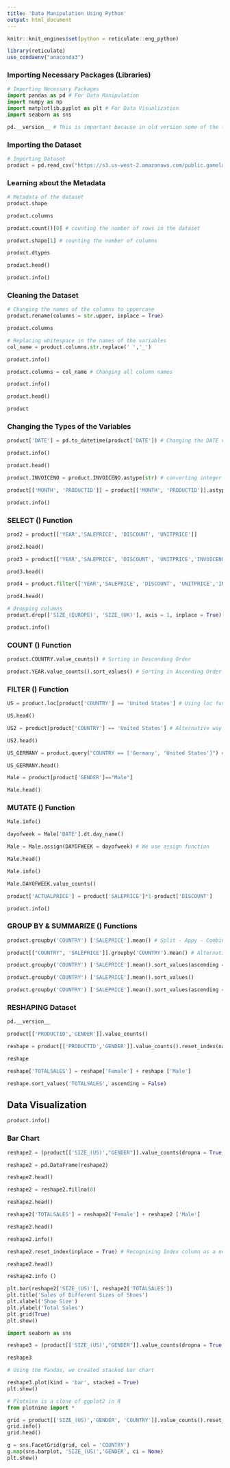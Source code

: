 ```yaml
---
title: 'Data Manipulation Using Python'
output: html_document
---
```


```r
knitr::knit_engines$set(python = reticulate::eng_python)
```

```r
library(reticulate)
use_condaenv("anaconda3")
```

      

### Importing Necessary Packages (Libraries)

```python
# Importing Necessary Packages 
import pandas as pd # For Data Manipulation 
import numpy as np 
import matplotlib.pyplot as plt # For Data Visualization 
import seaborn as sns
```

```python
pd.__version__ # This is important because in old version some of the functions from Pandas do not work.
```

### Importing the Dataset

```python
# Importing Dataset 
product = pd.read_csv("https://s3.us-west-2.amazonaws.com/public.gamelab.fun/dataset/Al-Bundy_raw-data.csv")
```

### Learning about the Metadata 

```python
# Metadata of the dataset 
product.shape
```

```python
product.columns
```

```python
product.count()[0] # counting the number of rows in the dataset
```

```python
product.shape[1] # counting the number of columns 
```

```python
product.dtypes
```

```python
product.head()
```

```python
product.info()
```

### Cleaning the Dataset 

```python
# Changing the names of the columns to uppercase 
product.rename(columns = str.upper, inplace = True)
```

```python
product.columns
```

```python
# Replacing whitespace in the names of the variables 
col_name = product.columns.str.replace(' ','_')
```

```python
product.info()
```

```python
product.columns = col_name # Changing all column names 
```

```python
product.info()
```

```python
product.head()
```

```python
product
```

### Changing the Types of the Variables 

```python
product['DATE'] = pd.to_datetime(product['DATE']) # Changing the DATE variable from object to date 
```

```python
product.info()
```

```python
product.head()
```

```python
product.INVOICENO = product.INVOICENO.astype(str) # converting integer to object
```

```python
product[['MONTH', 'PRODUCTID']] = product[['MONTH', 'PRODUCTID']].astype(str) # converting integer to object
```

```python
product.info()
```

### SELECT ()  Function

```python
prod2 = product[['YEAR','SALEPRICE', 'DISCOUNT', 'UNITPRICE']]
```

```python
prod2.head()
```

```python
prod3 = product[['YEAR','SALEPRICE', 'DISCOUNT', 'UNITPRICE','INVOICENO']].copy()
```

```python
prod3.head()
```

```python
prod4 = product.filter(['YEAR','SALEPRICE', 'DISCOUNT', 'UNITPRICE','INVOICENO', 'GENDER'], axis = 1)
```

```python
prod4.head()
```

```python
# Dropping columns 
product.drop(['SIZE_(EUROPE)', 'SIZE_(UK)'], axis = 1, inplace = True)
```

```python
product.info()
```

### COUNT () Function

```python
product.COUNTRY.value_counts() # Sorting in Descending Order 
```

```python
product.YEAR.value_counts().sort_values() # Sorting in Ascending Order 
```

### FILTER () Function 

```python
US = product.loc[product['COUNTRY'] == 'United States'] # Using loc function 
```

```python
US.head()
```

```python
US2 = product[product['COUNTRY'] == 'United States'] # Alternative way to filter 
```

```python
US2.head()
```

```python
US_GERMANY = product.query("COUNTRY == ['Germany', 'United States']") # Using query function 
```

```python
US_GERMANY.head()
```

```python
Male = product[product['GENDER']=="Male"]
```

```python
Male.head()
```

### MUTATE () Function 

```python
Male.info()
```

```python
dayofweek = Male['DATE'].dt.day_name()
```

```python
Male = Male.assign(DAYOFWEEK = dayofweek) # We use assign function 
```

```python
Male.head()
```

```python
Male.info()
```

```python
Male.DAYOFWEEK.value_counts()
```

```python
product['ACTUALPRICE'] = product['SALEPRICE']*1-product['DISCOUNT']
```

```python
product.info()
```

### GROUP BY & SUMMARIZE () Functions 

```python
product.groupby('COUNTRY') ['SALEPRICE'].mean() # Split - Appy - Combine Techniques
```

```python
product[["COUNTRY", 'SALEPRICE']].groupby('COUNTRY').mean() # Alternative way
```

```python
product.groupby('COUNTRY') ['SALEPRICE'].mean().sort_values(ascending = True)
```

```python
product.groupby('COUNTRY') ['SALEPRICE'].mean().sort_values()
```

```python
product.groupby('COUNTRY') ['SALEPRICE'].mean().sort_values(ascending = False)
```

### RESHAPING Dataset 

```python
pd.__version__
```

```python
product[['PRODUCTID','GENDER']].value_counts()
```

```python
reshape = product[['PRODUCTID','GENDER']].value_counts().reset_index(name = 'COUNTS').pivot(index = 'PRODUCTID', columns = 'GENDER', values = "COUNTS")
```

```python
reshape
```

```python
reshape['TOTALSALES'] = reshape['Female'] + reshape ['Male']
```

```python
reshape.sort_values('TOTALSALES', ascending = False)
```

## Data Visualization 

```python
product.info()
```

### Bar Chart 

```python
reshape2 = (product[['SIZE_(US)',"GENDER"]].value_counts(dropna = True, sort = False).reset_index(name = 'COUNTS').pivot(index = 'SIZE_(US)', columns = 'GENDER', values = "COUNTS"))
```

```python
reshape2 = pd.DataFrame(reshape2)
```

```python
reshape2.head()
```

```python
reshape2 = reshape2.fillna(0)
```

```python
reshape2.head()
```

```python
reshape2['TOTALSALES'] = reshape2['Female'] + reshape2 ['Male']
```

```python
reshape2.head()
```

```python
reshape2.info()
```

```python
reshape2.reset_index(inplace = True) # Recognixing Index column as a new column in the dataset 
```

```python
reshape2.head()
```

```python
reshape2.info ()
```

```python
plt.bar(reshape2['SIZE_(US)'], reshape2['TOTALSALES'])
plt.title('Sales of Different Sizes of Shoes')
plt.xlabel('Shoe Size')
plt.ylabel('Total Sales')
plt.grid(True)
plt.show()
```


```python
import seaborn as sns
```


```python
reshape3 = (product[['SIZE_(US)',"GENDER"]].value_counts(dropna = True, sort = False).reset_index(name = 'COUNTS').pivot(index = 'SIZE_(US)', columns = 'GENDER', values = "COUNTS").fillna(0))
```

```python
reshape3
```

```python
# Using the Pandas, we created stacked bar chart 

reshape3.plot(kind = 'bar', stacked = True)
plt.show()
```


```python
# Plotnine is a clone of ggplot2 in R
from plotnine import *
```




```python
grid = product[['SIZE_(US)','GENDER', 'COUNTRY']].value_counts().reset_index(name = 'COUNTS')
grid.info()
grid.head()

g = sns.FacetGrid(grid, col = 'COUNTRY')
g.map(sns.barplot, 'SIZE_(US)','GENDER', ci = None)
plt.show()
```





